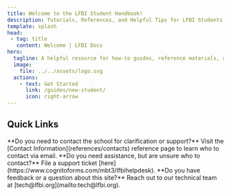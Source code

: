 ```yaml
---
title: Welcome to the LFBI Student Handbook!
description: Tutorials, References, and Helpful Tips for LFBI Students
template: splash
head:
 - tag: title
   content: Welcome | LFBI Docs
hero:
  tagline: A helpful resource for how-to guides, reference materials, and tips/tricks for LFBI students
  image:
    file: ../../assets/logo.svg
  actions:
    - text: Get Started
      link: /guides/new-student/
      icon: right-arrow
---
```



## Quick Links

<CardGrid stagger>
	<Card title="Email" icon="email">
		**Do you need to contact the school for clarification or support?** Visit the [Contact Information](references/contacts) reference page to learn who to contact via email.
	</Card>
	<Card title="Helpdesk" icon="document">
		**Do you need assistance, but are unsure who to contact?** File a support ticket [here](https://www.cognitoforms.com/mbt3/lfbihelpdesk).
	</Card>
	<Card title="Feedback" icon="comment">
		**Do you have feedback or a question about this site?** Reach out to our technical team at [tech@lfbi.org](mailto:tech@lfbi.org).
	</Card>
</CardGrid>
